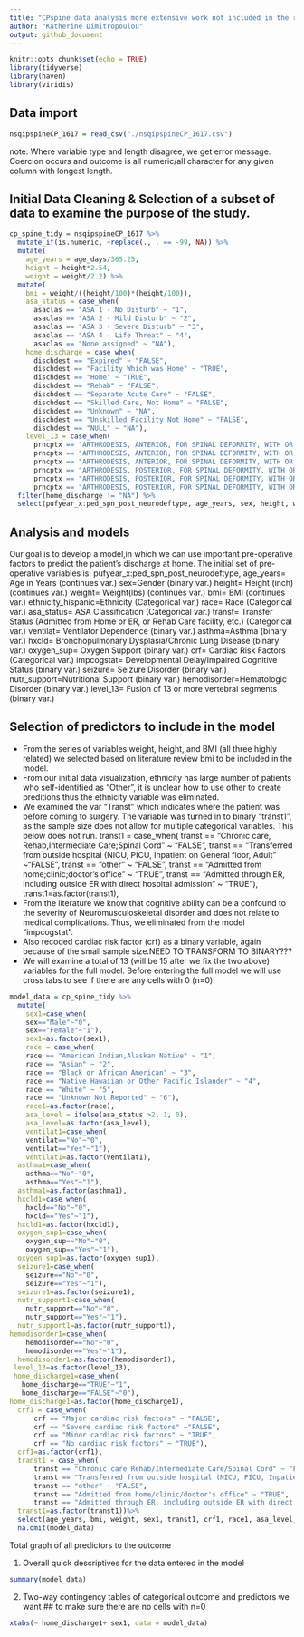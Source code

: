 ```yaml
---
title: "CPspine data analysis more extensive work not included in the report"
author: "Katherine Dimitropoulou"
output: github_document
---
```



```r
knitr::opts_chunk$set(echo = TRUE)
library(tidyverse)
library(haven)
library(viridis)
```


## Data import 

```r
nsqipspineCP_1617 = read_csv("./nsqipspineCP_1617.csv")
```

note: Where variable type and length disagree, we get error message. Coercion occurs and outcome is all numeric/all character for any given column with longest length.

## Initial Data Cleaning & Selection of a subset of data to examine the purpose of the study.

```r
cp_spine_tidy = nsqipspineCP_1617 %>%
  mutate_if(is.numeric, ~replace(., . == -99, NA)) %>%
  mutate(
    age_years = age_days/365.25,
    height = height*2.54,
    weight = weight/2.2) %>%
  mutate(
    bmi = weight/((height/100)*(height/100)),
    asa_status = case_when(
      asaclas == "ASA 1 - No Disturb" ~ "1",
      asaclas == "ASA 2 - Mild Disturb" ~ "2",
      asaclas == "ASA 3 - Severe Disturb" ~ "3",
      asaclas == "ASA 4 - Life Threat" ~ "4",
      asaclas == "None assigned" ~ "NA"),
    home_discharge = case_when(
      dischdest == "Expired" ~ "FALSE",
      dischdest == "Facility Which was Home" ~ "TRUE",
      dischdest == "Home" ~ "TRUE",
      dischdest == "Rehab" ~ "FALSE",
      dischdest == "Separate Acute Care" ~ "FALSE",
      dischdest == "Skilled Care, Not Home" ~ "FALSE",
      dischdest == "Unknown" ~ "NA",
      dischdest == "Unskilled Facility Not Home" ~ "FALSE",
      dischdest == "NULL" ~ "NA"),
    level_13 = case_when(
      prncptx == "ARTHRODESIS, ANTERIOR, FOR SPINAL DEFORMITY, WITH OR WITHOUT CAST; 2 TO 3 VERTEBRAL SEGMENTS" ~ "FALSE",
      prncptx == "ARTHRODESIS, ANTERIOR, FOR SPINAL DEFORMITY, WITH OR WITHOUT CAST; 4 TO 7 VERTEBRAL SEGMENTS" ~ "FALSE",
      prncptx == "ARTHRODESIS, ANTERIOR, FOR SPINAL DEFORMITY, WITH OR WITHOUT CAST; 8 OR MORE VERTEBRAL SEGMENTS" ~ "FALSE",
      prncptx == "ARTHRODESIS, POSTERIOR, FOR SPINAL DEFORMITY, WITH OR WITHOUT CAST; UP TO 6 VERTEBRAL SEGMENTS" ~ "FALSE",
      prncptx == "ARTHRODESIS, POSTERIOR, FOR SPINAL DEFORMITY, WITH OR WITHOUT CAST; 7 TO 12 VERTEBRAL SEGMENTS" ~ "FALSE",
      prncptx == "ARTHRODESIS, POSTERIOR, FOR SPINAL DEFORMITY, WITH OR WITHOUT CAST; 13 OR MORE VERTEBRAL SEGMENTS" ~ "TRUE"))  %>% 
  filter(home_discharge != "NA") %>% 
  select(pufyear_x:ped_spn_post_neurodeftype, age_years, sex, height, weight, bmi, ethnicity_hispanic, race, asa_status, transt, ventilat, asthma, hxcld, oxygen_sup, crf, impcogstat, seizure, nutr_support, hemodisorder, level_13, optime, tothlos, d_opto_dis, death30yn, supinfec, wndinfd, orgspcssi, dehis, oupneumo, pulembol, renainsf, urninfec, cszre, neurodef, cdarrest, othbleed, bleed_ml_tot, othcdiff, othsysep, unplannedreadmission1, reoperation, dischdest, home_discharge)
```
## Analysis and models
Our goal is to develop a model,in which we can use important pre-operative factors to predict the patient's discharge at home. 
The initial set of pre-operative variables is:
pufyear_x:ped_spn_post_neurodeftype, 
age_years= Age in Years (continues var.)
sex=Gender (binary var.)
height= Height (inch) (continues var.)
weight= Weight(lbs) (continues var.)
bmi= BMI (continues var.)
ethnicity_hispanic=Ethnicity (Categorical var.)
race= Race (Categorical var.)
asa_status= ASA Classification (Categorical var.)
transt= Transfer Status (Admitted from Home or ER, or Rehab Care facility, etc.) (Categorical var.)
ventilat= Ventilator Dependence (binary var.)
asthma=Asthma (binary var.)
hxcld= Bronchopulmonary Dysplasia/Chronic Lung Disease (binary var.)
oxygen_sup= Oxygen Support (binary var.)
crf= Cardiac Risk Factors (Categorical var.)
impcogstat= Developmental Delay/Impaired Cognitive Status (binary var.)
seizure= Seizure Disorder (binary var.)
nutr_support=Nutritional Support  (binary var.)
hemodisorder=Hematologic Disorder (binary var.)
level_13= Fusion of 13 or more vertebral segments (binary var.)

## Selection of predictors to include in the model

* From the series of variables  weight, height, and BMI (all three highly related) we selected based on literature review bmi to be included in the model.
* From our initial data visualization, ethnicity has large number of patients who self-identified as "Other", it is unclear how to use other to create preditions thus the ethnicity variable was eliminated. 
* We examined the var "Transt" which indicates where the patient was before coming to surgery. The variable was turned in to binary "transt1", as the sample size does not allow for multiple categorical variables.  This below does not run.
transt1 = case_when(
      transt == "Chronic care, Rehab,Intermediate Care;Spinal Cord" ~ "FALSE",
      transt == "Transferred from outside hospital (NICU, PICU, Inpatient on General floor, Adult" ~"FALSE",
      transt == "other" ~ "FALSE",
      transt == "Admitted from home;clinic;doctor's office" ~ "TRUE",
      transt == "Admitted through ER, including outside ER with direct hospital admission" ~ "TRUE"),
  transt1=as.factor(transt1),
* From the literature we know that cognitive ability can be a confound to the severity of Neuromusculoskeletal disorder and does not relate to medical complications. Thus, we eliminated from  the model "impcogstat".
* Also recoded cardiac risk factor (crf) as a binary variable, again because of the small sample size.NEED TO TRANSFORM TO BINARY???
* We will examine a total of 13 (will be 15 after we fix the two above) variables for the full model. Before entering the full model we will use cross tabs to see if there are any  cells with 0 (n=0).
```r
model_data = cp_spine_tidy %>% 
  mutate(
    sex1=case_when(
    sex=="Male"~"0",
    sex=="Female"~"1"),
    sex1=as.factor(sex1),
    race = case_when(
    race == "American Indian,Alaskan Native" ~ "1",
    race == "Asian" ~ "2",
    race == "Black or African American" ~ "3",
    race == "Native Hawaiian or Other Pacific Islander" ~ "4",
    race == "White" ~ "5",
    race == "Unknown Not Reported" ~ "6"),
    race1=as.factor(race),
    asa_level = ifelse(asa_status >2, 1, 0),
    asa_level=as.factor(asa_level),
    ventilat1=case_when(
    ventilat=="No"~"0",
    ventilat=="Yes"~"1"),
    ventilat1=as.factor(ventilat1), 
  asthma1=case_when(
    asthma=="No"~"0",
    asthma=="Yes"~"1"),
  asthma1=as.factor(asthma1),
  hxcld1=case_when(
    hxcld=="No"~"0",
    hxcld=="Yes"~"1"),
  hxcld1=as.factor(hxcld1),
  oxygen_sup1=case_when(
    oxygen_sup=="No"~"0",
    oxygen_sup=="Yes"~"1"),
  oxygen_sup1=as.factor(oxygen_sup1),
  seizure1=case_when(
    seizure=="No"~"0",
    seizure=="Yes"~"1"),
  seizure1=as.factor(seizure1),
  nutr_support1=case_when(
    nutr_support=="No"~"0",
    nutr_support=="Yes"~"1"),
  nutr_support1=as.factor(nutr_support1),
hemodisorder1=case_when(
    hemodisorder=="No"~"0",
    hemodisorder=="Yes"~"1"),
  hemodisorder1=as.factor(hemodisorder1),
 level_13=as.factor(level_13),
 home_discharge1=case_when(
   home_discharge=="TRUE"~"1",
   home_discharge=="FALSE"~"0"),
home_discharge1=as.factor(home_discharge1), 
  crf1 = case_when(
      crf == "Major cardiac risk factors" ~ "FALSE",
      crf == "Severe cardiac risk factors" ~"FALSE",
      crf == "Minor cardiac risk factors" ~ "TRUE",
      crf == "No cardiac risk factors" ~ "TRUE"), 
  crf1=as.factor(crf1),
  transt1 = case_when(
      transt == "Chronic care Rehab/Intermediate Care/Spinal Cord" ~ "FALSE",
      transt == "Transferred from outside hospital (NICU, PICU, Inpatient on General floor, Adult" ~"FALSE",
      transt == "other" ~ "FALSE",
      transt == "Admitted from home/clinic/doctor's office" ~ "TRUE",
      transt == "Admitted through ER, including outside ER with direct hospital admission" ~ "TRUE"),
  transt1=as.factor(transt1))%>%
  select(age_years, bmi, weight, sex1, transt1, crf1, race1, asa_level, ventilat1, asthma1, hxcld1, oxygen_sup1, seizure1, nutr_support1, hemodisorder1, level_13, home_discharge1) %>%
  na.omit(model_data)
```
Total graph of all predictors to the outcome
     
1. Overall quick descriptives for the data entered in the model
```r
summary(model_data)
```
2. Two-way contingency tables of categorical outcome and predictors we want
## to make sure there are no cells with n=0
```r
xtabs(~ home_discharge1+ sex1, data = model_data)
```
